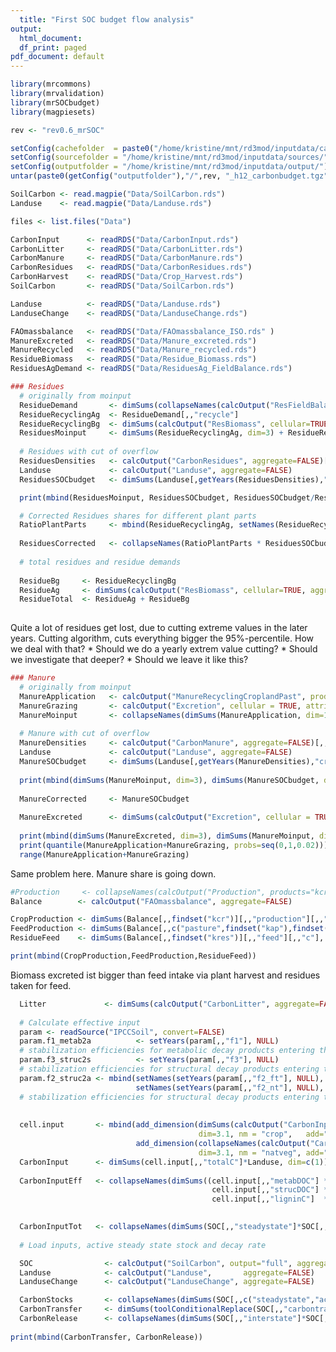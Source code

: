 ```yaml
---
  title: "First SOC budget flow analysis"
output:
  html_document:
  df_print: paged
pdf_document: default
---
```


```r
library(mrcommons)
library(mrvalidation)
library(mrSOCbudget)
library(magpiesets)

rev <- "rev0.6_mrSOC"

setConfig(cachefolder  = paste0("/home/kristine/mnt/rd3mod/inputdata/cache/", rev), forcecache = TRUE)
setConfig(sourcefolder = "/home/kristine/mnt/rd3mod/inputdata/sources/")
setConfig(outputfolder = "/home/kristine/mnt/rd3mod/inputdata/output/")
untar(paste0(getConfig("outputfolder"),"/",rev, "_h12_carbonbudget.tgz"), exdir="Data", extras="--keep-newer-files ")

SoilCarbon <- read.magpie("Data/SoilCarbon.rds")
Landuse    <- read.magpie("Data/Landuse.rds")

```

```r

files <- list.files("Data")

CarbonInput      <- readRDS("Data/CarbonInput.rds")
CarbonLitter     <- readRDS("Data/CarbonLitter.rds")
CarbonManure     <- readRDS("Data/CarbonManure.rds")           
CarbonResidues   <- readRDS("Data/CarbonResidues.rds")
CarbonHarvest    <- readRDS("Data/Crop_Harvest.rds")
SoilCarbon       <- readRDS("Data/SoilCarbon.rds")

Landuse          <- readRDS("Data/Landuse.rds")
LanduseChange    <- readRDS("Data/LanduseChange.rds")

FAOmassbalance   <- readRDS("Data/FAOmassbalance_ISO.rds" )
ManureExcreted   <- readRDS("Data/Manure_excreted.rds")
ManureRecycled   <- readRDS("Data/Manure_recycled.rds")
ResidueBiomass   <- readRDS("Data/Residue_Biomass.rds")
ResiduesAgDemand <- readRDS("Data/ResiduesAg_FieldBalance.rds")

```



```r

### Residues
  # originally from moinput
  ResidueDemand       <- dimSums(collapseNames(calcOutput("ResFieldBalancePast", cellular=TRUE, products = "kres", aggregate = FALSE)[,,"c"]), dim=1)
  ResidueRecyclingAg  <- ResidueDemand[,,"recycle"]
  ResidueRecyclingBg  <- dimSums(calcOutput("ResBiomass", cellular=TRUE, aggregate = FALSE)[,,"bg"][,,c("c")], dim=c(1,3))
  ResiduesMoinput     <- dimSums(ResidueRecyclingAg, dim=3) + ResidueRecyclingBg
  
  # Residues with cut of overflow
  ResiduesDensities   <- calcOutput("CarbonResidues", aggregate=FALSE)[,,"c"]
  Landuse             <- calcOutput("Landuse", aggregate=FALSE)
  ResiduesSOCbudget   <- dimSums(Landuse[,getYears(ResiduesDensities),"crop"]*ResiduesDensities, dim=c(1,3))

  print(mbind(ResiduesMoinput, ResiduesSOCbudget, ResiduesSOCbudget/ResiduesMoinput))

  # Corrected Residues shares for different plant parts  
  RatioPlantParts     <- mbind(ResidueRecyclingAg, setNames(ResidueRecyclingBg, "res_roots"))/(dimSums(ResidueRecyclingAg, dim=3)+ResidueRecyclingBg)
  
  ResiduesCorrected   <- collapseNames(RatioPlantParts * ResiduesSOCbudget)
  
  # total residues and residue demands
  
  ResidueBg     <- ResidueRecyclingBg
  ResidueAg     <- dimSums(calcOutput("ResBiomass", cellular=TRUE, aggregate = FALSE)[,,"ag"][,,c("c")], dim=c(1,3))
  ResidueTotal  <- ResidueAg + ResidueBg 
  
```
  
Quite a lot of residues get lost, due to cutting extreme values in the later years.
Cutting algorithm, cuts everything bigger the 95%-percentile.
How we deal with that? 
* Should we do a yearly extrem value cutting?
* Should we investigate that deeper?
* Should we leave it like this?



```r

### Manure
  # originally from moinput
  ManureApplication   <- calcOutput("ManureRecyclingCroplandPast", products = "kli", cellular = TRUE, aggregate = FALSE)[,,"c"]
  ManureGrazing       <- calcOutput("Excretion", cellular = TRUE, attributes = "npkc", aggregate = FALSE)[,,"stubble_grazing"][,,"c"]
  ManureMoinput       <- collapseNames(dimSums(ManureApplication, dim=1) + dimSums(ManureGrazing, dim=1))
 
  # Manure with cut of overflow
  ManureDensities     <- calcOutput("CarbonManure", aggregate=FALSE)[,,"c"]
  Landuse             <- calcOutput("Landuse", aggregate=FALSE)
  ManureSOCbudget     <- dimSums(Landuse[,getYears(ManureDensities),"crop"]*ManureDensities, dim=1)
 
  print(mbind(dimSums(ManureMoinput, dim=3), dimSums(ManureSOCbudget, dim=3), dimSums(ManureSOCbudget, dim=3)/dimSums(ManureMoinput, dim=3)))
  
  ManureCorrected     <- ManureSOCbudget
  
  ManureExcreted      <- dimSums(calcOutput("Excretion", cellular = TRUE, attributes = "npkc", aggregate = FALSE)[,,"c"][,,c("confinement","stubble_grazing")], dim=c(1,3.3))
  
  print(mbind(dimSums(ManureExcreted, dim=3), dimSums(ManureMoinput, dim=3), dimSums(ManureCorrected, dim=3)))
  print(quantile(ManureApplication+ManureGrazing, probs=seq(0,1,0.02)))
  range(ManureApplication+ManureGrazing)
```
  
Same problem here. Manure share is going down.




```r

#Production     <- collapseNames(calcOutput("Production", products="kcr", cellular=TRUE, attributes="dm", irrigation=FALSE, aggregate = FALSE))
Balance        <- calcOutput("FAOmassbalance", aggregate=FALSE)

CropProduction <- dimSums(Balance[,,findset("kcr")][,,"production"][,,"c"], dim=c(1,3))
FeedProduction <- dimSums(Balance[,,c("pasture",findset("kap"),findset("kres"),"scp"), invert=TRUE][,,"feed"][,,"c"], dim=c(1,3))
ResidueFeed    <- dimSums(Balance[,,findset("kres")][,,"feed"][,,"c"], dim=c(1,3))

print(mbind(CropProduction,FeedProduction,ResidueFeed))
```

Biomass excreted ist bigger than feed intake via plant harvest and residues taken for feed.
  
```r

  Litter             <- dimSums(calcOutput("CarbonLitter", aggregate=FALSE)[,,"c"]*Landuse[,,"natveg"], dim=1)
  
  # Calculate effective input
  param <- readSource("IPCCSoil", convert=FALSE)
  param.f1_metab2a          <- setYears(param[,,"f1"], NULL) 
  # stabilization efficiencies for metabolic decay products entering the active pool
  param.f3_struc2s          <- setYears(param[,,"f3"], NULL) 
  # stabilization efficiencies for structural decay products entering the slow pool
  param.f2_struc2a <- mbind(setNames(setYears(param[,,"f2_ft"], NULL), "crop"),
                            setNames(setYears(param[,,"f2_nt"], NULL), "natveg"))
  # stabilization efficiencies for structural decay products entering the active pool (tillage and no tillage specific)
  
  
  cell.input       <- mbind(add_dimension(dimSums(calcOutput("CarbonInput", landtype="crop", aggregate = FALSE),dim=3.2),
                                          dim=3.1, nm = "crop",   add="landuse"),
                            add_dimension(collapseNames(calcOutput("CarbonInput", landtype="natveg", aggregate = FALSE)),
                                          dim=3.1, nm = "natveg", add="landuse"))
  CarbonInput      <- dimSums(cell.input[,,"totalC"]*Landuse, dim=c(1))
  
  CarbonInputEff   <- collapseNames(dimSums((cell.input[,,"metabDOC"] * param.f1_metab2a +
                                             cell.input[,,"strucDOC"] * param.f2_struc2a +
                                             cell.input[,,"ligninC"]  * param.f3_struc2s) * Landuse, dim=c(1)))
  

  CarbonInputTot   <- collapseNames(dimSums(SOC[,,"steadystate"]*SOC[,,"decayrate"]*Landuse, dim=c(1,3.3)))
  
  # Load inputs, active steady state stock and decay rate

  SOC                <- calcOutput("SoilCarbon", output="full", aggregate=FALSE)
  Landuse            <- calcOutput("Landuse",       aggregate=FALSE)
  LanduseChange      <- calcOutput("LanduseChange", aggregate=FALSE)

  CarbonStocks       <- collapseNames(dimSums(SOC[,,c("steadystate","actualstate")]*Landuse, dim=1))
  CarbonTransfer     <- dimSums(toolConditionalReplace(SOC[,,"carbontransfer"], "<0", 0),dim=c(1,3.3))
  CarbonRelease      <- collapseNames(dimSums(SOC[,,"interstate"]*SOC[,,"decayrate"]*Landuse, dim=c(1, 3.3)))
  
print(mbind(CarbonTransfer, CarbonRelease))
```


